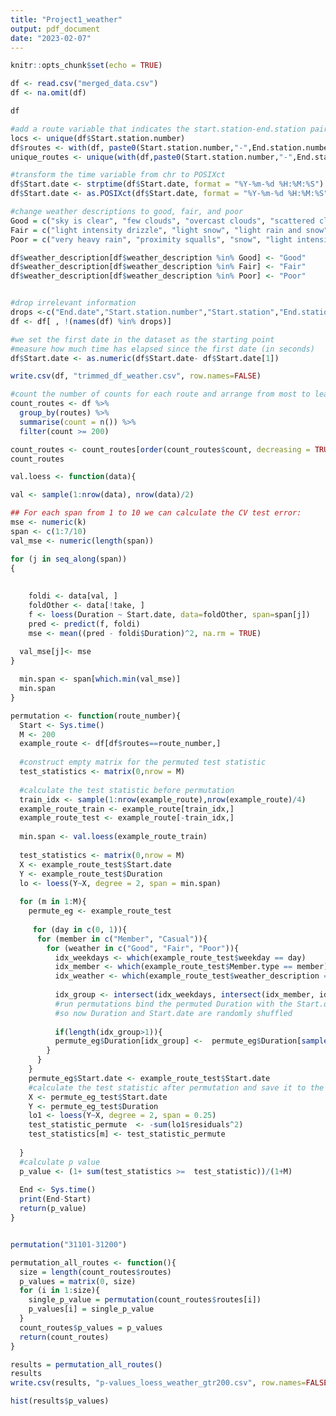 ```yaml
---
title: "Project1_weather"
output: pdf_document
date: "2023-02-07"
---
```


```r
knitr::opts_chunk$set(echo = TRUE)
```

```r
df <- read.csv("merged_data.csv")
df <- na.omit(df)
```

```r
df
```
```r
#add a route variable that indicates the start.station-end.station pair of the ride
locs <- unique(df$Start.station.number)
df$routes <- with(df, paste0(Start.station.number,"-",End.station.number))
unique_routes <- unique(with(df,paste0(Start.station.number,"-",End.station.number)))

#transform the time variable from chr to POSIXct
df$Start.date <- strptime(df$Start.date, format = "%Y-%m-%d %H:%M:%S")
df$Start.date <- as.POSIXct(df$Start.date, format = "%Y-%m-%d %H:%M:%S")

#change weather descriptions to good, fair, and poor
Good = c("sky is clear", "few clouds", "overcast clouds", "scattered clouds", "broken clouds")
Fair = c("light intensity drizzle", "light snow", "light rain and snow", "fog", "light rain", "moderate rain")
Poor = c("very heavy rain", "proximity squalls", "snow", "light intensity shower rain", "thunderstorm with heavy rain", "thunderstorm", "mist", "haze", "heavy intensity rain", "thunderstorm with rain", "thunderstorm with light rain", "heavy intensity shower rain", "rain and snow")

df$weather_description[df$weather_description %in% Good] <- "Good"
df$weather_description[df$weather_description %in% Fair] <- "Fair"
df$weather_description[df$weather_description %in% Poor] <- "Poor"


#drop irrelevant information
drops <-c("End.date","Start.station.number","Start.station","End.station.number","End.station", "Bike.number", "time_of_day", "hours", "temp", "visibility", "dew_point", "pressure", "humidity", "wind_speed", "wind_deg")
df <- df[ , !(names(df) %in% drops)]

#we set the first date in the dataset as the starting point
#measure how much time has elapsed since the first date (in seconds)
df$Start.date <- as.numeric(df$Start.date- df$Start.date[1])
```

```r
write.csv(df, "trimmed_df_weather.csv", row.names=FALSE)
```

```r
#count the number of counts for each route and arrange from most to least
count_routes <- df %>%
  group_by(routes) %>%
  summarise(count = n()) %>%
  filter(count >= 200)

count_routes <- count_routes[order(count_routes$count, decreasing = TRUE),]
count_routes
```

```r
val.loess <- function(data){

val <- sample(1:nrow(data), nrow(data)/2)

## For each span from 1 to 10 we can calculate the CV test error:
mse <- numeric(k)
span <- c(1:7/10)
val_mse <- numeric(length(span))

for (j in seq_along(span))
{
  
    
    foldi <- data[val, ]
    foldOther <- data[!take, ]
    f <- loess(Duration ~ Start.date, data=foldOther, span=span[j])
    pred <- predict(f, foldi)
    mse <- mean((pred - foldi$Duration)^2, na.rm = TRUE)
  
  val_mse[j]<- mse
}

  min.span <- span[which.min(val_mse)]
  min.span
}
```


```r
permutation <- function(route_number){
  Start <- Sys.time()
  M <- 200
  example_route <- df[df$routes==route_number,]
  
  #construct empty matrix for the permuted test statistic
  test_statistics <- matrix(0,nrow = M)
  
  #calculate the test statistic before permutation
  train_idx <- sample(1:nrow(example_route),nrow(example_route)/4)
  example_route_train <- example_route[train_idx,]
  example_route_test <- example_route[-train_idx,]
  
  min.span <- val.loess(example_route_train)
  
  test_statistics <- matrix(0,nrow = M)
  X <- example_route_test$Start.date
  Y <- example_route_test$Duration
  lo <- loess(Y~X, degree = 2, span = min.span)
  
  for (m in 1:M){
    permute_eg <- example_route_test
  
     for (day in c(0, 1)){
      for (member in c("Member", "Casual")){
        for (weather in c("Good", "Fair", "Poor")){
          idx_weekdays <- which(example_route_test$weekday == day)
          idx_member <- which(example_route_test$Member.type == member)
          idx_weather <- which(example_route_test$weather_description == weather)
          
          idx_group <- intersect(idx_weekdays, intersect(idx_member, idx_weather))
          #run permutations bind the permuted Duration with the Start.date, 
          #so now Duration and Start.date are randomly shuffled
         
          if(length(idx_group>1)){
          permute_eg$Duration[idx_group] <-  permute_eg$Duration[sample(idx_group)]}
        }   
      }
    }
    permute_eg$Start.date <- example_route_test$Start.date
    #calculate the test statistic after permutation and save it to the matrix
    X <- permute_eg_test$Start.date
    Y <- permute_eg_test$Duration
    lo1 <- loess(Y~X, degree = 2, span = 0.25)
    test_statistic_permute  <- -sum(lo1$residuals^2)
    test_statistics[m] <- test_statistic_permute
    
  }
  #calculate p value
  p_value <- (1+ sum(test_statistics >=  test_statistic))/(1+M)
  
  End <- Sys.time()
  print(End-Start)
  return(p_value)
}



```

```r
permutation("31101-31200")
```

```r
permutation_all_routes <- function(){
  size = length(count_routes$routes)
  p_values = matrix(0, size)
  for (i in 1:size){
    single_p_value = permutation(count_routes$routes[i])
    p_values[i] = single_p_value
  }
  count_routes$p_values = p_values
  return(count_routes)
}
```

```r
results = permutation_all_routes()
results
write.csv(results, "p-values_loess_weather_gtr200.csv", row.names=FALSE)
```

```r
hist(results$p_values)
```